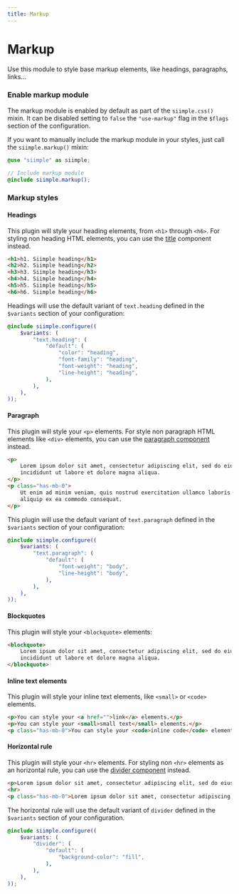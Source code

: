 ```yaml
---
title: Markup
---
```


# Markup

Use this module to style base markup elements, like headings, paragraphs, links... 

### Enable markup module

The markup module is enabled by default as part of the `siimple.css()` mixin. It can be disabled setting to `false` the `"use-markup"` flag in the `$flags` section of the configuration.

If you want to manually include the markup module in your styles, just call the `siimple.markup()` mixin:

```scss
@use "siimple" as siimple;

// Include markup module 
@include siimple.markup();
```

### Markup styles

#### Headings

This plugin will style your heading elements, from `<h1>` through `<h6>`. For styling non heading HTML elements, you can use the [title](/components/title) component instead.

```html live=true
<h1>h1. Siimple heading</h1>
<h2>h2. Siimple heading</h2>
<h3>h3. Siimple heading</h3>
<h4>h4. Siimple heading</h4>
<h5>h5. Siimple heading</h5>
<h6>h6. Siimple heading</h6>
```

Headings will use the default variant of `text.heading` defined in the `$variants` section of your configuration:

```scss
@include siimple.configure((
    $variants: (
        "text.heading": (
            "default": (
                "color": "heading",
                "font-family": "heading",
                "font-weight": "heading",
                "line-height": "heading",
            ),
        ),
    ),
));
```

#### Paragraph

This plugin will style your `<p>` elements. For style non paragraph HTML elements like `<div>` elements, you can use the [paragraph component](/components/paragraph) instead.

```html live=true
<p>
    Lorem ipsum dolor sit amet, consectetur adipiscing elit, sed do eiusmod tempor 
    incididunt ut labore et dolore magna aliqua.
</p>
<p class="has-mb-0">
    Ut enim ad minim veniam, quis nostrud exercitation ullamco laboris nisi ut 
    aliquip ex ea commodo consequat. 
</p>
```

This plugin will use the default variant of `text.paragraph` defined in the `$variants` section of your configuration:

```scss
@include siimple.configure((
    $variants: (
        "text.paragraph": (
            "default": (
                "font-weight": "body",
                "line-height": "body",
            ),
        ),
    ),
));
```

#### Blockquotes

This plugin will style your `<blockquote>` elements:

```html live=true
<blockquote>
    Lorem ipsum dolor sit amet, consectetur adipiscing elit, sed do eiusmod tempor 
    incididunt ut labore et dolore magna aliqua.
</blockquote>
```

#### Inline text elements

This plugin will style your inline text elements, like `<small>` or `<code>` elements.

```html live=true
<p>You can style your <a href="">link</a> elements.</p>
<p>You can style your <small>small text</small> elements.</p>
<p class="has-mb-0">You can style your <code>inline code</code> elements.</p>
```

#### Horizontal rule

This plugin will style your `<hr>` elements. For styling non `<hr>` elements as an horizontal rule, you can use the [divider component](/components/divider) instead.

```html live=true
<p>Lorem ipsum dolor sit amet, consectetur adipiscing elit, sed do eiusmod...</p>
<hr>
<p class="has-mb-0">Lorem ipsum dolor sit amet, consectetur adipiscing elit...</p>
```

The horizontal rule will use the default variant of `divider` defined in the `$variants` section of your configuration.

```scss
@include siimple.configure((
    $variants: (
        "divider": (
            "default": (
                "background-color": "fill",
            ),
        ),
    ),
));
```
